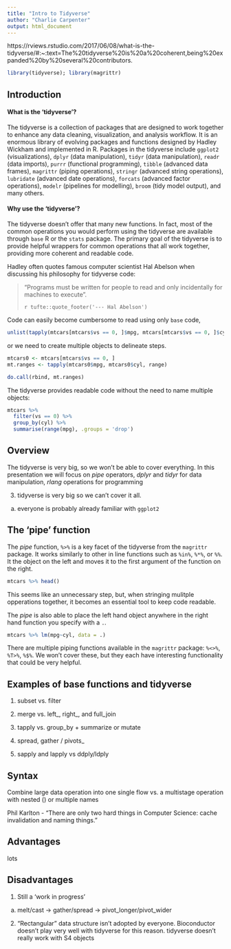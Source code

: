 ```yaml
---
title: "Intro to Tidyverse"
author: "Charlie Carpenter"
output: html_document
---
```


https://rviews.rstudio.com/2017/06/08/what-is-the-tidyverse/#:~:text=The%20tidyverse%20is%20a%20coherent,being%20expanded%20by%20several%20contributors.

```r
library(tidyverse); library(magrittr)
```


## Introduction

#### What is the 'tidyverse'?

  The tidyverse is a collection of packages that are designed to work together to enhance any data cleaning, visualization, and analysis workflow. It is an enormous library of evolving packages and functions designed by Hadley Wickham and implemented in R. Packages in the tidyverse include `ggplot2` (visualizations), `dplyr` (data manipulation), `tidyr` (data manipulation), `readr` (data imports), `purrr` (functional programming), `tibble` (advanced data frames), `magrittr` (piping operations), `stringr` (advanced string operations), `lubridate` (advanced date operations), `forcats` (advanced factor operations), `modelr` (pipelines for modelling), `broom` (tidy model output), and many others.

#### Why use the 'tidyverse'?

  The tidyverse doesn't offer that many new functions. In fact, most of the common operations you would perform using the tidyverse are available through `base` R or the `stats` package. The primary goal of the tidyverse is to provide helpful wrappers for common operations that all work together, providing more coherent and readable code.

  Hadley often quotes famous computer scientist Hal Abelson when discussing his philosophy for tidyverse code: 

> “Programs must be written for people to read 
> and only incidentally for machines to execute”. 
>
> `r tufte::quote_footer('--- Hal Abelson')`

  Code can easily become cumbersome to read using only `base` code,
```r
unlist(tapply(mtcars[mtcars$vs == 0, ]$mpg, mtcars[mtcars$vs == 0, ]$cyl, range))
```

or we need to create multiple objects to delineate steps.
```r
mtcars0 <- mtcars[mtcars$vs == 0, ]
mt.ranges <- tapply(mtcars0$mpg, mtcars0$cyl, range)

do.call(rbind, mt.ranges)
```

  The tidyverse provides readable code without the need to name multiple objects:
```r
mtcars %>% 
  filter(vs == 0) %>% 
  group_by(cyl) %>% 
  summarise(range(mpg), .groups = 'drop')
```

## Overview

The tidyverse is very big, so we won't be able to cover everything. In this presentation we will focus on *pipe* operators, *dplyr* and *tidyr* for data manipulation, *rlang* operations for programming

3. tidyverse is very big so we can't cover it all. 
  a. everyone is probably already familiar with `ggplot2`

## The 'pipe' function
  
  The *pipe* function, ``%>%`` is a key facet of the tidyverse from the `magrittr` package. It works similarly to other in line functions such as ``%in%``, ``%*%``, or ``%%``. It the object on the left and moves it to the first argument of the function on the right.
  
```r
mtcars %>% head()
```

  This seems like an unnecessary step, but, when stringing mulitple opperations together, it becomes an essential tool to keep code readable. 

  The *pipe* is also able to place the left hand object anywhere in the right hand function you specify with a `.`.
  
```r
mtcars %>% lm(mpg~cyl, data = .) 
```

  There are multiple piping functions available in the `magrittr` package: `%<>%`, `%T>%`, `%$%`. We won't cover these, but they each have interesting functionality that could be very helpful.

## Examples of base functions and tidyverse
1. subset vs. filter
2. merge vs. left_, right_, and full_join
3. tapply vs. group_by + summarize or mutate
4. spread, gather / pivots_

5. sapply and lapply vs ddply/ldply

## Syntax
Combine large data operation into one single flow vs. a multistage operation with nested () or multiple names

Phil Karlton - "There are only two hard things in Computer Science: cache invalidation and naming things."

## Advantages
lots

## Disadvantages
1. Still a 'work in progress'
  a. melt/cast -> gather/spread -> pivot_longer/pivot_wider

2. "Rectangular" data structure isn't adopted by everyone. Bioconductor doesn't play very well with tidyverse for this reason. tidyverse doesn't really work with S4 objects



